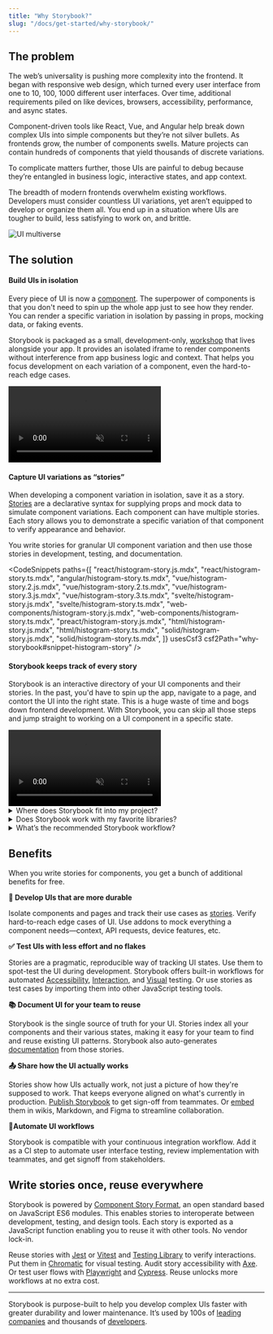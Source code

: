 ```yaml
---
title: "Why Storybook?"
slug: "/docs/get-started/why-storybook/"
---
```


## The problem

The web’s universality is pushing more complexity into the frontend. It began with responsive web design, which turned every user interface from one to 10, 100, 1000 different user interfaces. Over time, additional requirements piled on like devices, browsers, accessibility, performance, and async states.

Component-driven tools like React, Vue, and Angular help break down complex UIs into simple components but they’re not silver bullets. As frontends grow, the number of components swells. Mature projects can contain hundreds of components that yield thousands of discrete variations.

To complicate matters further, those UIs are painful to debug because they’re entangled in business logic, interactive states, and app context.

The breadth of modern frontends overwhelm existing workflows. Developers must consider countless UI variations, yet aren’t equipped to develop or organize them all. You end up in a situation where UIs are tougher to build, less satisfying to work on, and brittle.

![UI multiverse](./multiverse.png)

## The solution

#### Build UIs in isolation

Every piece of UI is now a [component](https://www.componentdriven.org/). The superpower of components is that you don't need to spin up the whole app just to see how they render. You can render a specific variation in isolation by passing in props, mocking data, or faking events.

Storybook is packaged as a small, development-only, [workshop](https://bradfrost.com/blog/post/a-frontend-workshop-environment/) that lives alongside your app. It provides an isolated iframe to render components without interference from app business logic and context. That helps you focus development on each variation of a component, even the hard-to-reach edge cases.

<video autoPlay muted playsInline loop>
  <source src="./whats-a-story.mp4" type="video/mp4" />
</video>

#### Capture UI variations as “stories”

When developing a component variation in isolation, save it as a story. [Stories](https://github.com/ComponentDriven/csf) are a declarative syntax for supplying props and mock data to simulate component variations. Each component can have multiple stories. Each story allows you to demonstrate a specific variation of that component to verify appearance and behavior.

You write stories for granular UI component variation and then use those stories in development, testing, and documentation.

<CodeSnippets
  paths={[
    "react/histogram-story.js.mdx",
    "react/histogram-story.ts.mdx",
    "angular/histogram-story.ts.mdx",
    "vue/histogram-story.2.js.mdx",
    "vue/histogram-story.2.ts.mdx",
    "vue/histogram-story.3.js.mdx",
    "vue/histogram-story.3.ts.mdx",
    "svelte/histogram-story.js.mdx",
    "svelte/histogram-story.ts.mdx",
    "web-components/histogram-story.js.mdx",
    "web-components/histogram-story.ts.mdx",
    "preact/histogram-story.js.mdx",
    "html/histogram-story.js.mdx",
    "html/histogram-story.ts.mdx",
    "solid/histogram-story.js.mdx",
    "solid/histogram-story.ts.mdx",
  ]}
  usesCsf3
  csf2Path="why-storybook#snippet-histogram-story"
/>

#### Storybook keeps track of every story

Storybook is an interactive directory of your UI components and their stories. In the past, you'd have to spin up the app, navigate to a page, and contort the UI into the right state. This is a huge waste of time and bogs down frontend development. With Storybook, you can skip all those steps and jump straight to working on a UI component in a specific state.

<video autoPlay muted playsInline loop>
  <source src="./7.0-storybook-hero-video.mp4" type="video/mp4" />
</video>

<details>
<summary>Where does Storybook fit into my project?</summary>

Storybook is packaged as a small, development-only, [workshop](https://bradfrost.com/blog/post/a-frontend-workshop-environment/) that lives alongside your app. Install it by [running a command](../get-started/install.md).

During development, run it in a separate node process. If you’re working on UI in isolation, the only thing you’ll need to run is Storybook.

</details>

<details>
<summary>Does Storybook work with my favorite libraries?</summary>

Storybook aims to integrate with industry-standard tools and platforms to simplify setup. Thanks to our ambitious developer community, we’ve made significant progress. There are hundreds of [addons](https://storybook.js.org/addons/) and tutorials that walk through how to set up Storybook in all types of projects.

If you’re using a niche framework or a recently launched tool, we might not have an integration for it yet. Consider creating a [proof of concept](../addons/writing-addons.md) yourself first to lead the way for the rest of the community.

</details>

<details>
<summary>What’s the recommended Storybook workflow?</summary>

Every team is different and so is their workflow. Storybook is designed to be incrementally adoptable. Teams can gradually try features to see what works best for them.

Most community members choose a [Component-Driven](https://www.componentdriven.org/) workflow. UIs are developed in isolation from the “bottom up” starting with basic components then progressively combined to assemble pages.

1. Build each component in isolation and write stories for its variations.
2. Compose small components together to enable more complex functionality.
3. Assemble pages by combining composite components.
4. Integrate pages into your project by hooking up data and business logic.

</details>

## Benefits

When you write stories for components, you get a bunch of additional benefits for free.

**📝 Develop UIs that are more durable**

Isolate components and pages and track their use cases as [stories](../writing-stories/index.md). Verify hard-to-reach edge cases of UI. Use addons to mock everything a component needs—context, API requests, device features, etc.

**✅ Test UIs with less effort and no flakes**

Stories are a pragmatic, reproducible way of tracking UI states. Use them to spot-test the UI during development. Storybook offers built-in workflows for automated [Accessibility](../writing-tests/accessibility-testing.md), [Interaction](../writing-tests/interaction-testing.md), and [Visual](../writing-tests/visual-testing.md) testing. Or use stories as test cases by importing them into other JavaScript testing tools.

**📚 Document UI for your team to reuse**

Storybook is the single source of truth for your UI. Stories index all your components and their various states, making it easy for your team to find and reuse existing UI patterns. Storybook also auto-generates [documentation](../writing-docs/index.md) from those stories.

**📤 Share how the UI actually works**

Stories show how UIs actually work, not just a picture of how they're supposed to work. That keeps everyone aligned on what's currently in production. [Publish Storybook](../sharing/publish-storybook.md) to get sign-off from teammates. Or [embed](../sharing/embed.md) them in wikis, Markdown, and Figma to streamline collaboration.

**🚦Automate UI workflows**

Storybook is compatible with your continuous integration workflow. Add it as a CI step to automate user interface testing, review implementation with teammates, and get signoff from stakeholders.

## Write stories once, reuse everywhere

Storybook is powered by [Component Story Format](https://github.com/ComponentDriven/csf), an open standard based on JavaScript ES6 modules. This enables stories to interoperate between development, testing, and design tools. Each story is exported as a JavaScript function enabling you to reuse it with other tools. No vendor lock-in.

Reuse stories with [Jest](https://jestjs.io/) or [Vitest](https://vitest.dev/) and [Testing Library](https://testing-library.com/) to verify interactions. Put them in [Chromatic](https://www.chromatic.com/?utm_source=storybook_website&utm_medium=link&utm_campaign=storybook) for visual testing. Audit story accessibility with [Axe](https://github.com/dequelabs/axe-core). Or test user flows with [Playwright](https://playwright.dev/) and [Cypress](https://www.cypress.io/). Reuse unlocks more workflows at no extra cost.

---

Storybook is purpose-built to help you develop complex UIs faster with greater durability and lower maintenance. It’s used by 100s of [leading companies](https://storybook.js.org/showcase) and thousands of [developers](https://github.com/storybookjs/storybook/).
